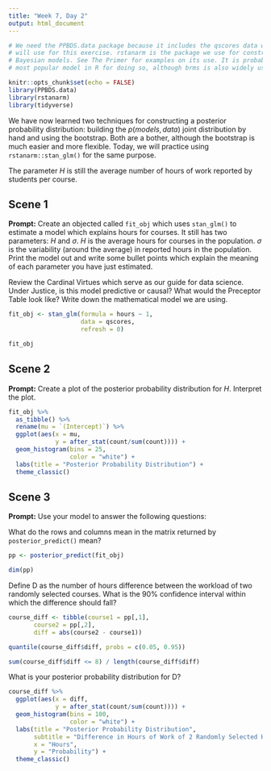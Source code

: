 ```yaml
---
title: "Week 7, Day 2"
output: html_document
---
```


```r
# We need the PPBDS.data package because it includes the qscores data which we
# will use for this exercise. rstanarm is the package we use for constructing
# Bayesian models. See The Primer for examples on its use. It is probably the
# most popular model in R for doing so, although brms is also widely used.

knitr::opts_chunk$set(echo = FALSE)
library(PPBDS.data)
library(rstanarm)
library(tidyverse)
```

We have now learned two techniques for constructing a posterior probability distribution: building the $p(models, data)$ joint distribution by hand and using the bootstrap. Both are a bother, although the bootstrap is much easier and more flexible. Today, we will practice using `rstanarm::stan_glm()` for the same purpose.

The parameter $H$ is still the average number of hours of work reported by students per course. 


## Scene 1

**Prompt:** Create an objected called `fit_obj` which uses `stan_glm()` to estimate a model which explains hours for courses. It still has two parameters: $H$ and $\sigma$. $H$ is the average hours for courses in the population. $\sigma$ is the variability (around the average) in reported hours in the population. Print the model out and write some bullet points which explain the meaning of each parameter you have just estimated.

Review the Cardinal Virtues which serve as our guide for data science. Under Justice, is this model predictive or causal? What would the Preceptor Table look like? Write down the mathematical model we are using.

```r
fit_obj <- stan_glm(formula = hours ~ 1, 
                    data = qscores, 
                    refresh = 0)
```

```r
fit_obj 
```


## Scene 2

**Prompt:** Create a plot of the posterior probability distribution for $H$. Interpret the plot. 

```r

fit_obj %>% 
  as_tibble() %>% 
  rename(mu = `(Intercept)`) %>% 
  ggplot(aes(x = mu, 
             y = after_stat(count/sum(count)))) +
  geom_histogram(bins = 25, 
                 color = "white") +
  labs(title = "Posterior Probability Distribution") +
  theme_classic()

```



## Scene 3

**Prompt:** Use your model to answer the following questions: 

What do the rows and columns mean in the matrix returned by `posterior_predict()` mean?

```r

pp <- posterior_predict(fit_obj)

dim(pp)

```

Define D as the number of hours difference between the workload of two randomly selected courses. What is the 90% confidence interval within which the difference should fall?  

```r

course_diff <- tibble(course1 = pp[,1], 
       course2 = pp[,2], 
       diff = abs(course2 - course1))

quantile(course_diff$diff, probs = c(0.05, 0.95))

```

```r

sum(course_diff$diff <= 8) / length(course_diff$diff)

```

What is your posterior probability distribution for D? 

```r

course_diff %>% 
  ggplot(aes(x = diff, 
             y = after_stat(count/sum(count)))) +
  geom_histogram(bins = 100, 
                 color = "white") +
  labs(title = "Posterior Probability Distribution", 
       subtitle = "Difference in Hours of Work of 2 Randomly Selected Harvard courses",
       x = "Hours", 
       y = "Probability") +
  theme_classic()

```


